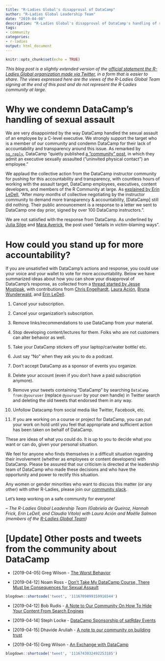 ```yaml
---
title: "R-Ladies Global's disapproval of DataCamp"
author: "R-Ladies Global Leadership Team"
date: "2019-04-08"
description: "R-Ladies Global's disapproval of DataCamp's handling of sexual assault"
tags: 
- community
categories:
- r-ladies
output: html_document
---
```


```r
knitr::opts_chunk$set(echo = TRUE)
```

_This blog post is a slightly extended version of the [official statement the R-Ladies Global organization made via Twitter](https://twitter.com/RLadiesGlobal/status/1114507499728769024), in a form that is easier to share. The views expressed here are the views of the R-Ladies Global Team signing at the end of this post and do not represent the R-Ladies community at large._

# Why we condemn DataCamp's handling of sexual assault

We are very disappointed by the way DataCamp handled the sexual assault of an employee by a C-level executive. We strongly support the target who is a member of our community and condemn DataCamp for their lack of accountability and transparency around this issue. As remarked by [`no_reply`](https://twitter.com/no_reply/status/1113923302915837958), DataCamp "quietly published [a "community" post](https://www.datacamp.com/community/blog/note-to-our-community), in which they admit an executive sexually assaulted ("uninvited physical contact") an employee."

We applaud the collective action from the DataCamp instructor community for pushing for this accountability and transparency, with countless hours of working with the assault target, DataCamp employees, executives, content developers, and members of the R Community at large. As [explained by Erin LeDell](https://twitter.com/ledell/status/1114238844503609344), "After *many months* of collective negotiating by the instructor community to demand more transparency & accountability, [DataCamp] still did nothing. Their public announcement is a response to a letter we sent to DataCamp one day prior, signed by over 100 DataCamp instructors.".

We are not satisfied with the response from DataCamp. As underlined by [Julia Silge](https://twitter.com/juliasilge/status/1113996214561923072) and [Mara Averick](https://twitter.com/dataandme/status/1113939480300355584), the post used "details in victim-blaming ways".

# How could you stand up for more accountability?

If you are unsatisfied with DataCamp's actions and response, you could use your voice and your wallet to vote for more accountability. Below we have summarized ideas about how you can show your disapproval of DataCamp’s response, as collected from a [thread started by Jesse Mostipak](https://twitter.com/kierisi/status/1113945904698892289), with contributions from [Chris Engelhardt](https://twitter.com/EngelhardtCR), [Laura Ación](https://twitter.com/_lacion_/status/1113960425174052864), [Bruna Wunderwald](https://twitter.com/bwundervald/status/1114907322441244672), and [Erin LeDell](https://twitter.com/ledell/status/1115138789293211649).

1. Cancel your subscription.

2. Cancel your organization's subscription.

3. Remove links/recommendations to use DataCamp from your material.

4. Stop developing content/lectures for them. Folks who are not customers can alter behavior as well.

5. Take your DataCamp stickers off your laptop/car/water bottle/ etc. 

6. Just say "No" when they ask you to do a podcast.

7. Don't accept DataCamp as a sponsor of events you organize.

8. Delete your account (even if you don't have a paid subscription anymore).

9. Remove your tweets containing “DataCamp" by searching `DataCamp from:@youruser` (replace `@youruser` by your own handle) in Twitter search and deleting the old tweets that endorsed them in any way.

10. Unfollow Datacamp from social media like Twitter, Facebook, etc.

11. If you are working on a course or project for DataCamp, you can put your work on hold until you feel that appropriate and sufficient action has been taken on behalf of DataCamp.


These are ideas of what you could do. It is up to you to decide what you want or can do, given your personal situation. 

We feel for anyone who finds themselves in a difficult situation regarding their involvement (whether as employees or content developers) with DataCamp. Please be assured that our criticism is directed at the leadership team of DataCamp who made these decisions and who have the opportunity and power to rectify this situation.

Any women or gender minorities who want to discuss this matter (or any other) with other R-Ladies, please join our [community slack](https://rladies-community-slack.herokuapp.com/).

Let's keep working on a safe community for everyone!

-- _The R-Ladies Global Leadership Team (Gabriela de Queiroz, Hannah Frick, Erin LeDell, and Claudia Vitolo) with Laura Ación and Maëlle Salmon (members of the [R-Ladies Global Team](https://rladies.org/about-us/team/))_

# [Update] Other posts and tweets from the community about DataCamp

+ [2019-04-05] Greg Wilson - [The Worst Behavior](http://third-bit.com/2019/04/05/the-worst-behavior.html)

+ [2019-04-12] Noam Ross - [Don’t Take My DataCamp Course, There Must be Consequences for Sexual Assault](https://noamross.github.io/datacamp-sexual-assault/)

```r
blogdown::shortcode('tweet', '1116709899159916544')
```

+ [2019-04-12] Bob Rudis - [A Note to Our Community On How To Hide Your Content From Search Engines](https://rud.is/b/2019/04/12/a-note-to-our-community-on-how-to-hide-your-content-from-search-engines/)

+ [2019-04-14] Steph Locke - [DataCamp Sponsorship of satRday Events](https://satrdays.org/blog/2019/04/14/datacamp-sponsorship/)

+ [2019-04-15] Dhavide Aruliah - [A note to our community on building trust](https://dhavide.github.io/a-note-to-our-commuity-on-building-trust.html)

+ [2019-04-15] Greg Wilson - [An Exchange with DataCamp](http://third-bit.com/2019/04/15/an-exchange-with-datacamp.html)

```r
blogdown::shortcode('tweet', '1116743032492253185')
```
